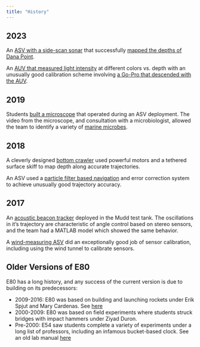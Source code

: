 ```yaml
---
title: "History"
---
```


## 2023

An [ASV with a side-scan sonar](img/IMG_0073.JPG) that successfully [mapped the depths of Dana Point](img/side_scan_data.png).

An [AUV that measured light intensity](https://drive.google.com/file/d/1EBH-23sqoNi2aSR8oisyuDFHgmclQUPq/view?usp=sharing) at different colors vs. depth with an unusually good calibration scheme involving [a Go-Pro that descended with the AUV](https://drive.google.com/file/d/1mi6jaRq8IQ_dZmOhy1kvfyUiDuMfUEqh/view?usp=sharing).

## 2019

Students [built a microscope](img/microscope_camera.png) that operated during an ASV deployment.  The video from the microscope, and consultation with a microbiologist, allowed the team to identify a variety of [marine microbes](img/microscope_microbes.png).

## 2018

A cleverly designed [bottom crawler](https://drive.google.com/file/d/1s1zsGPTx-QZpVYCwWR4Md5jM4KVQRcAZ/view) used powerful motors and a tethered surface skiff to map depth along accurate trajectories.  

An ASV used a [particle filter based navigation](https://drive.google.com/file/d/1hbRGmwnh3ZMJ5kYYFFD54oPrNAFauuVd/view) and error correction system to achieve unusually good trajectory accuracy.

## 2017

An [acoustic beacon tracker](https://drive.google.com/file/d/1nXRh81PjcI-u6L069lIfVtWcA4mYu-3c/view) deployed in the Mudd test tank.  The oscillations in it's trajectory are characteristic of angle control based on stereo sensors, and the team had a MATLAB model which showed the same behavior.

A [wind-measuring ASV](https://drive.google.com/file/d/1RJtr_GxRZIaCJ95jLnJmj6HU9P30WT7T/view) did an exceptionally good job of sensor calibration, including using the wind tunnel to calibrate sensors.

## Older Versions of E80

E80 has a long history, and any success of the current version is due to building on its predecessors: 

* 2009-2016: E80 was based on building and launching rockets under Erik Spjut and Mary Cardenas.  See [here](https://pages.hmc.edu/spjut/RocketE80/index.html)
* 2000-2009: E80 was based on field experiments where students struck bridges with impact hammers under Ziyad Duron.
* Pre-2000: E54 saw students complete a variety of experiments under a long list of professors, including an infamous bucket-based clock.  See an old lab manual [here](./assets/E54_Course%20Notes_1992.pdf)
